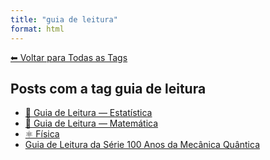```yaml
---
title: "guia de leitura"
format: html
---
```


[⬅ Voltar para Todas as Tags](../tags.qmd)

## Posts com a tag **guia de leitura**

- [📖 Guia de Leitura — Estatística](/posts/estatistica/guia-estatistica.html)
- [📖 Guia de Leitura — Matemática](/posts/matematica/guia-matematica.html)
- [⚛️ Física](/posts/fisica/index.html)
- [Guia de Leitura da Série 100 Anos da Mecânica Quântica](/posts/fisica/guia-100-anos-mecanica-quantica.html)
